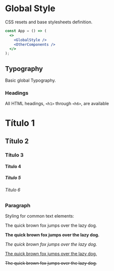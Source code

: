 
<Meta title="Styles/GlobalStyle" />

# Global Style

CSS resets and base stylesheets definition.

```jsx
const App = () => (
  <>
    <GlobalStyle />
    <OtherComponents />
  </>
);
```

## Typography

Basic global Typography.

### Headings

All HTML headings, `<h1>` through `<h6>`, are available

<Preview>
  <Story name="Headings">
    <div>
      <h1>Título 1</h1>
      <h2>Título 2</h2>
      <h3>Título 3</h3>
      <h4>Título 4</h4>
      <h5>Título 5</h5>
      <h6>Título 6</h6>
    </div>
  </Story>
</Preview>

### Paragraph

Styling for common text elements:

<Preview>
  <Story name="Paragraph">
    <p>The quick brown fox jumps over the lazy dog.</p>
    <p>
      <strong>The quick brown fox jumps over the lazy dog.</strong>
    </p>
    <p>
      <em>The quick brown fox jumps over the lazy dog.</em>
    </p>
    <p>
      <u>The quick brown fox jumps over the lazy dog.</u>
    </p>
    <p>
      <s>The quick brown fox jumps over the lazy dog.</s>
    </p>
  </Story>
</Preview>
